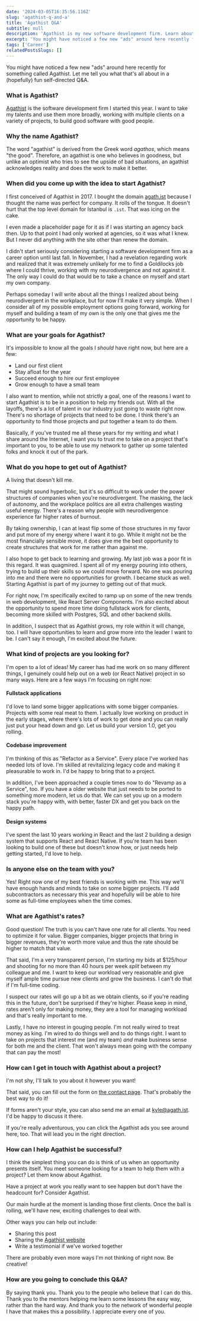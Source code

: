 ```yaml
---
date: '2024-03-05T16:35:56.116Z'
slug: 'agathist-q-and-a'
title: 'Agathist Q&A'
subtitle: null
description: 'Agathist is my new software development firm. Learn about it in this self-directed question and answer post.'
excerpt: 'You might have noticed a few new "ads" around here recently for something called Agathist. Let me tell you what that is all about in a (hopefully) fun self-directed Q&A.'
tags: ['Career']
relatedPostsSlugs: []
---
```


You might have noticed a few new "ads" around here recently for something called Agathist. Let me tell you what that's all about in a (hopefully) fun self-directed Q&A.

### What is Agathist?

[Agathist](https://agath.ist) is the software development firm I started this year. I want to take my talents and use them more broadly, working with multiple clients on a variety of projects, to build good software with good people.

### Why the name Agathist?

The word "agathist" is derived from the Greek word _agathos_, which means "the good". Therefore, an agathist is one who believes in goodness, but unlike an optimist who tries to see the upside of bad situations, an agathist acknowledges reality and does the work to make it better.

### When did you come up with the idea to start Agathist?

I first conceived of Agathist in 2017. I bought the domain [agath.ist](https://agath.ist) because I thought the name was perfect for company. It rolls of the tongue. It doesn't hurt that the top level domain for Istanbul is `.ist`. That was icing on the cake.

I even made a placeholder page for it as if I was starting an agency back then. Up to that point I had only worked at agencies, so it was what I knew. But I never did anything with the site other than renew the domain.

I didn't start seriously considering starting a software development firm as a career option until last fall. In November, I had a revelation regarding work and realized that it was extremely unlikely for me to find a Goldilocks job where I could thrive, working with my neurodivergence and not against it. The only way I could do that would be to take a chance on myself and start my own company.

Perhaps someday I will write about all the things I realized about being neurodivergent in the workplace, but for now I'll make it very simple. When I consider all of my possible employment options going forward, working for myself and building a team of my own is the only one that gives me the opportunity to be happy.

### What are your goals for Agathist?

It's impossible to know all the goals I _should_ have right now, but here are a few: <Marker content="I hope it will be fun to revisit these someday." />

- Land our first client
- Stay afloat for the year
- Succeed enough to hire our first employee
- Grow enough to have a small team

I also want to mention, while not strictly a goal, one of the reasons I want to start Agathist is to be in a position to help my friends out. With all the layoffs, there's a lot of talent in our industry just going to waste right now. There's no shortage of projects that need to be done. I think there's an opportunity to find those projects and put together a team to do them.

Basically, if you've trusted me all these years for my writing and what I share around the Internet, I want you to trust me to take on a project that's important to you, to be able to use my network to gather up some talented folks and knock it out of the park.

### What do you hope to get out of Agathist?

A living that doesn't kill me.

That might sound hyperbolic, but it's so difficult to work under the power structures of companies when you're neurodivergent. The masking, the lack of autonomy, and the workplace politics are all extra challenges wasting useful energy. <Marker content="Yes, these things can be difficult for anyone, but they are especially challenging for neurodivergent people." /> There's a reason why people with neurodivergence experience far higher rates of burnout.

By taking ownership, I can at least flip some of those structures in my favor and put more of my energy where I want it to go. While it might not be the most financially sensible move, <Marker content="It might be a great move, too. Time will tell." /> it does give me the best opportunity to create structures that work for me rather than against me.

I also hope to get back to learning and growing. My last job was a poor fit in this regard. It was quagmired. I spent all of my energy pouring into others, trying to build up their skills so we could move forward. No one was pouring into me and there were no opportunities for growth. I became stuck as well. Starting Agathist is part of my journey to getting out of that muck.

For right now, I'm specifically excited to ramp up on some of the new trends in web development, like React Server Components. I'm also excited about the opportunity to spend more time doing fullstack work for clients, becoming more skilled with Postgres, SQL and other backend skills.

In addition, I suspect that as Agathist grows, my role within it will change, too. I will have opportunities to learn and grow more into the leader I want to be. I can't say it enough, I'm excited about the future.

### What kind of projects are you looking for?

I'm open to a lot of ideas! My career has had me work on so many different things, I genuinely could help out on a web (or React Native) project in so many ways. Here are a few ways I'm focusing on right now:

#### **Fullstack applications**

I'd love to land some bigger applications with some bigger companies. Projects with some real meat to them. I actually love working on product in the early stages, where there's lots of work to get done and you can really just put your head down and go. Let us build your version 1.0, get you rolling.

#### **Codebase improvement**

I'm thinking of this as "Refactor as a Service". Every place I've worked has needed lots of love. I'm skilled at revitalizing legacy code and making it pleasurable to work in. I'd be happy to bring that to a project.

In addition, I've been approached a couple times now to do "Revamp as a Service", too. If you have a older website that just needs to be ported to something more modern, let us do that. We can set you up on a modern stack you're happy with, with better, faster DX and get you back on the happy path.

#### **Design systems**

I've spent the last 10 years working in React and the last 2 building a design system that supports React and React Native. If you're team has been looking to build one of these but doesn't know how, or just needs help getting started, I'd love to help.

### Is anyone else on the team with you?

Yes! Right now one of my best friends is working with me. <Marker content="I am so excited!" /> This way we'll have enough hands and minds to take on some bigger projects. I'll add subcontractors as necessary this year and hopefully will be able to hire some as full-time employees when the time comes.

### What are Agathist's rates?

Good question! The truth is you can't have one rate for all clients. You need to optimize it for value. Bigger companies, bigger projects that bring in bigger revenues, they're worth more value and thus the rate should be higher to match that value.

That said, I'm a very transparent person, <Marker content="A trait that is <em>also</em> related to my neurodivergence. Yay, oversharing!" /> I'm starting my bids at $125/hour and shooting for no more than 40 hours per week _split_ between my colleague and me. I want to keep our workload very reasonable and give myself ample time pursue new clients and grow the business. I can't do that if I'm full-time coding.

I suspect our rates will go up a bit as we obtain clients, so if you're reading this in the future, don't be surprised if they're higher. Please keep in mind, rates aren't only for making money, they are a tool for managing workload and that's really important to me.

Lastly, I have no interest in gouging people. I'm not really wired to treat money as king. I'm wired to do things well and to do things right. I want to take on projects that interest me (and my team) _and_ make business sense for both me and the client. That won't always mean going with the company that can pay the most!

### How can I get in touch with Agathist about a project?

I'm not shy, I'll talk to you about it however you want!

That said, you can fill out the form on [the contact page](https://agath.ist/contact). That's probably the best way to do it!

If forms aren't your style, you can also send me an email at [kyle@agath.ist](mailto:kyle@agath.ist). I'd be happy to discuss it there.

If you're really adventurous, you can click the Agathist ads you see around here, too. That will lead you in the right direction.

### How can I help Agathist be successful?

I think the simplest thing you can do is think of us when an opportunity presents itself. You meet someone looking for a team to help them with a project? Let them know about Agathist.

Have a project at work you really want to see happen but don't have the headcount for? Consider Agathist.

Our main hurdle at the moment is landing those first clients. Once the ball is rolling, we'll have new, exciting challenges to deal with.

Other ways you can help out include:

- Sharing this post
- Sharing the [Agathist website](https://agath.ist)
- Write a testimonial if we've worked together

There are probably even more ways I'm not thinking of right now. Be creative!

### How are you going to conclude this Q&A?

By saying thank you. Thank you to the people who believe that I can do this. Thank you to the mentors helping me learn some lessons the easy way, rather than the hard way. And thank you to the network of wonderful people I have that makes this a possibility. I appreciate every one of you.
